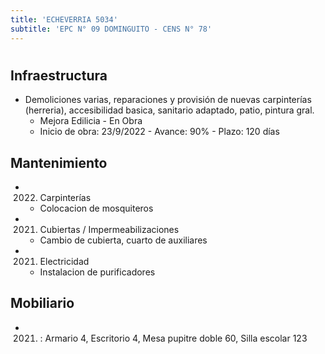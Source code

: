 ```yaml
---
title: 'ECHEVERRIA 5034'
subtitle: 'EPC N° 09 DOMINGUITO - CENS N° 78'
---
```


#
## Infraestructura

* Demoliciones varias, reparaciones y provisión de nuevas carpinterías (herreria), accesibilidad basica, sanitario adaptado, patio, pintura gral. 
    + Mejora Edilicia - En Obra 
    + Inicio de obra: 23/9/2022 - Avance: 90% - Plazo: 120 días 






## Mantenimiento

*  (2022) Carpinterías 
    + Colocacion de mosquiteros

*  (2021) Cubiertas / Impermeabilizaciones 
    + Cambio de cubierta, cuarto de auxiliares

*  (2021) Electricidad 
    + Instalacion de purificadores





## Mobiliario

*  (2021) : Armario 4, Escritorio 4, Mesa pupitre doble 60, Silla escolar 123 



